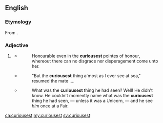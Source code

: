 ==English==

===Etymology===
From {{suffix|en|curious|est}}.

===Adjective===
{{head|en|adjective superlative form}}

# {{lb|en|informal|or|non-standard}} {{en-superlative of|curious}}
#* {{quote-book
|title={{w|The Countess of Pembroke's Arcadia|The Countesse of Pembrokes Arcadia}}
|authorlink=Philip Sidney
|last=Sidney
|first=Sir Philip
|year=1593
|edition=expanded
|chapter=Book V
|pageurl=https://books.google.com/books?id=c8k7AAAAYAAJ&dq=curiousest%20arcadia&pg=PA193#v=onepage&q=curiousest&f=false
|page=193
}}
#*: Honourable even in the '''curiousest''' pointes of honour, whereout there can no disgrace nor disperagement come unto her.
#* {{quote-book
|title=A Transport Voyage to the Mauritius and Back
|authorlink=William Henry Gregory
|first=Sir William Henry
|last=Gregory
|year=1852
|pageurl=https://books.google.com/books?id=TMMRAAAAYAAJ&dq=curiousest&pg=PA22#v=onepage&q=curiousest&f=false
|page=22
|publisher=A. and W. Galignani and Company
|location=Paris
}}
#*: "But the '''curiousest''' thing a'most as I ever see at sea," resumed the mate ....
#* {{quote-book
|title=The Boots at the Holly-Tree Inn
|authorlink=Charles Dickens
|last=Dickens
|first=Charles
|year=1855
|pageurl=http://books.google.com/books?id=RVgJAAAAQAAJ&dq=dickens%20boots%20at%20the%20holly-tree%20curiousest&pg=PA37#v=onepage&q=dickens%20boots%20at%20the%20holly-tree%20curiousest&f=false
|page=??
}}<!--Note: this was apparently written in collaboration with others, see [[w:Household Words|]] -->
#*: What was the '''curiousest''' thing he had seen? Well! He didn't know. He couldn't momently name what was the '''curiousest''' thing he had seen, — unless it was a Unicorn, — and he see ''him'' once at a Fair.

[[ca:curiousest]]
[[my:curiousest]]
[[sv:curiousest]]
